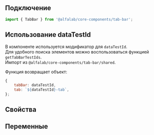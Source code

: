 
## Подключение

```jsx
import { TabBar } from '@alfalab/core-components/tab-bar';
```

## Использование dataTestId

В компоненте используется модификатор для `dataTestId`.  
Для удобного поиска элементов можно воспользоваться функцией `getTabBarTestIds`.  
Импорт из `@alfalab/core-components/tab-bar/shared`.

Функция возвращает объект:

```jsx
{
    tabBar: dataTestId, 
    tab: `${dataTestId}-tab`,
};
```

## Свойства

<ArgTypes of={TabBar} />

## Переменные

<CssVars css={styles} />
